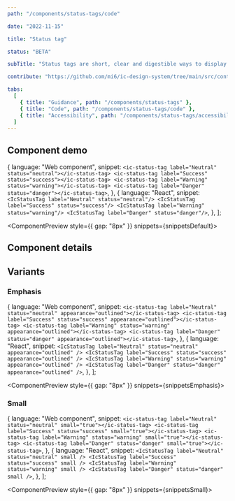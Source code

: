 ```yaml
---
path: "/components/status-tags/code"

date: "2022-11-15"

title: "Status tag"

status: "BETA"

subTitle: "Status tags are short, clear and digestible ways to display the status of something on the page."

contribute: "https://github.com/mi6/ic-design-system/tree/main/src/content/structured/components/status-tags"

tabs:
  [
    { title: "Guidance", path: "/components/status-tags" },
    { title: "Code", path: "/components/status-tags/code" },
    { title: "Accessibility", path: "/components/status-tags/accessibility" },
  ]
---
```



## Component demo

  {
    language: "Web component",
    snippet: `<ic-status-tag label="Neutral" status="neutral"></ic-status-tag>
<ic-status-tag label="Success" status="success"></ic-status-tag>
<ic-status-tag label="Warning" status="warning"></ic-status-tag>
<ic-status-tag label="Danger" status="danger"></ic-status-tag>`,
  },
  {
    language: "React",
    snippet: `<IcStatusTag label="Neutral" status="neutral"/>
<IcStatusTag label="Success" status="success"/>
<IcStatusTag label="Warning" status="warning"/>
<IcStatusTag label="Danger" status="danger"/>`,
  },
];

<ComponentPreview style={{ gap: "8px" }} snippets={snippetsDefault}>
  <IcStatusTag label="Neutral" status="neutral" />
  <IcStatusTag label="Success" status="success" />
  <IcStatusTag label="Warning" status="warning" />
  <IcStatusTag label="Danger" status="danger" />
</ComponentPreview>

## Component details

<ComponentDetails component="ic-status-tag" />

## Variants

### Emphasis

  {
    language: "Web component",
    snippet: `<ic-status-tag label="Neutral" status="neutral" appearance="outlined"></ic-status-tag>
<ic-status-tag label="Success" status="success" appearance="outlined"></ic-status-tag>
<ic-status-tag label="Warning" status="warning" appearance="outlined"></ic-status-tag>
<ic-status-tag label="Danger" status="danger" appearance="outlined"></ic-status-tag>`,
  },
  {
    language: "React",
    snippet: `<IcStatusTag label="Neutral" status="neutral" appearance="outlined" />
<IcStatusTag label="Success" status="success" appearance="outlined" />
<IcStatusTag label="Warning" status="warning" appearance="outlined" />
<IcStatusTag label="Danger" status="danger" appearance="outlined" />`,
  },
];

<ComponentPreview style={{ gap: "8px" }} snippets={snippetsEmphasis}>
  <IcStatusTag label="Neutral" status="neutral" appearance="outlined" />
  <IcStatusTag label="Success" status="success" appearance="outlined" />
  <IcStatusTag label="Warning" status="warning" appearance="outlined" />
  <IcStatusTag label="Danger" status="danger" appearance="outlined" />
</ComponentPreview>

### Small

  {
    language: "Web component",
    snippet: `<ic-status-tag label="Neutral" status="neutral" small="true"></ic-status-tag>
<ic-status-tag label="Success" status="success" small="true"></ic-status-tag>
<ic-status-tag label="Warning" status="warning" small="true"></ic-status-tag>
<ic-status-tag label="Danger" status="danger" small="true"></ic-status-tag>`,
  },
  {
    language: "React",
    snippet: `<IcStatusTag label="Neutral" status="neutral" small />
<IcStatusTag label="Success" status="success" small />
<IcStatusTag label="Warning" status="warning" small />
<IcStatusTag label="Danger" status="danger" small />`,
  },
];

<ComponentPreview style={{ gap: "8px" }} snippets={snippetsSmall}>
  <IcStatusTag label="Neutral" status="neutral" small />
  <IcStatusTag label="Success" status="success" small />
  <IcStatusTag label="Warning" status="warning" small />
  <IcStatusTag label="Danger" status="danger" small />
</ComponentPreview>
